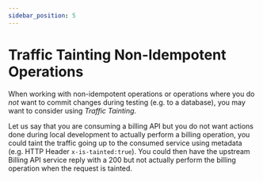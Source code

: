 ```yaml
---
sidebar_position: 5
---
```


# Traffic Tainting Non-Idempotent Operations

When working with non-idempotent operations or operations where you do *not* want to commit changes during testing (e.g. to a database), you may want to consider using _Traffic Tainting_.

Let us say that you are consuming a billing API but you do not want actions done during local development to actually perform a billing operation, you could taint the traffic going up to the consumed service using metadata (e.g. HTTP Header `x-is-tainted:true`). You could then have the upstream Billing API service reply with a 200 but not actually perform the billing operation when the request is tainted.
